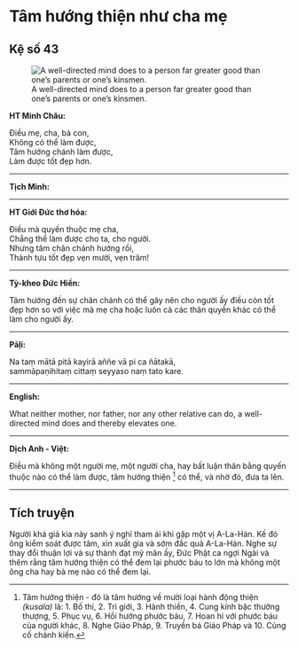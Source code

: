 # Tâm hướng thiện như cha mẹ {- #tam-huong-thien-nhu-cha-me}

## Kệ số 43 {- #ke-so-43}

![A well-directed mind does to a person far greater good than one’s parents or one’s kinsmen.](images/kinh-phap-cu-ke-so-43-dhammapada-verse-43.jpg){fig-align="center" .lightbox}

**HT Minh Châu:**

Ðiều mẹ, cha, bà con,  
Không có thể làm được,  
Tâm hướng chánh làm được,  
Làm được tốt đẹp hơn.  

<hr class="divider">

**Tịch Minh:**



<hr class="divider">

**HT Giới Đức thơ hóa:**

Ðiều mà quyến thuộc mẹ cha,  
Chẳng thể làm được cho ta, cho người.  
Nhưng tâm chân chánh hướng rồi,  
Thành tựu tốt đẹp vẹn mười, vẹn trăm! 

<hr class="divider">

**Tỳ-kheo Đức Hiền:**

Tâm hướng đến sự chân chánh có thể gây nên cho người ấy điều còn tốt đẹp hơn so với việc mà mẹ cha hoặc luôn cả các thân quyến khác có thể làm cho người ấy.

<hr class="divider">

**Pāḷi:**

Na taṃ mātā pitā kayirā aññe vā pi ca ñātakā,  
sammāpaṇihitaṃ cittaṃ seyyaso naṃ tato kare.  

<hr class="divider">

**English:**

What neither mother, nor father, nor any other relative can do, a well-directed mind does and thereby elevates one.  

<hr class="divider">

**Dịch Anh - Việt:**

Điều mà không một người mẹ, một người cha, hay bất luận thân bằng quyến thuộc nào có thể làm được, tâm hướng thiện [^1] có thể, và nhờ đó, đưa ta lên.  

<hr class="divider">

## Tích truyện {- #tich-truyen}

Người khá giả kia nảy sanh ý nghĩ tham ái khi gặp một vị A-La-Hán. Kế đó ông kiểm soát được tâm, xin xuất gia và sớm đắc quả A-La-Hán. Nghe sự thay đổi thuận lợi và sự thành đạt mỹ mãn ấy, Ðức Phật ca ngợi Ngài và thêm rằng tâm hướng thiện có thể đem lại phước báu to lớn mà không một ông cha hay bà mẹ nào có thể đem lại.

[^1]: Tâm hướng thiện - đó là tâm hướng về mười loại hành động thiện *(kusala)* là: 1. Bố thí, 2. Trì giới, 3. Hành thiền, 4. Cung kính bậc thưởng thượng, 5. Phục vụ, 6. Hồi hướng phước báu, 7. Hoan hỉ với phước báu của người khác, 8. Nghe Giáo Pháp, 9. Truyền bá Giáo Pháp và 10. Củng cố chánh kiến.

